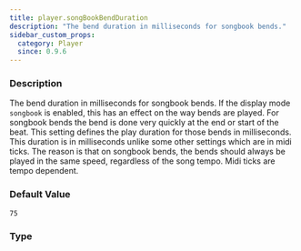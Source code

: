 ```yaml
---
title: player.songBookBendDuration
description: "The bend duration in milliseconds for songbook bends."
sidebar_custom_props:
  category: Player
  since: 0.9.6
---
```




<SettingsHeader />

### Description
The bend duration in milliseconds for songbook bends. If the display mode `songbook` is enabled, this has an effect on the way bends are played. For songbook bends the bend is done very quickly at the end or start of the beat.
This setting defines the play duration for those bends in milliseconds. This duration is in milliseconds unlike some other settings which are in midi ticks. The reason is that on songbook bends,
the bends should always be played in the same speed, regardless of the song tempo. Midi ticks are tempo dependent.


### Default Value

`75`

### Type

<CodeBadge type="js" name="number" /><CodeBadge type="net" name="double" /><CodeBadge type="android" name="Double" />